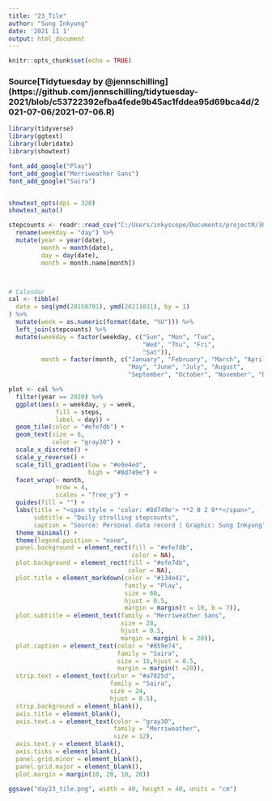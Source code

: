 ```yaml
---
title: "23_Tile"
author: "Sung Inkyung"
date: '2021 11 1'
output: html_document
---
```


```r
knitr::opts_chunk$set(echo = TRUE)
```
### Source[Tidytuesday by @jennschilling] (https://github.com/jennschilling/tidytuesday-2021/blob/c53722392efba4fede9b45ac1fddea95d69bca4d/2021-07-06/2021-07-06.R)
```r
library(tidyverse)
library(ggtext)
library(lubridate)
library(showtext)

font_add_google("Play")
font_add_google("Merriweather Sans")
font_add_google("Saira")


showtext_opts(dpi = 320)
showtext_auto()

```


```r
stepcounts <- readr::read_csv("C:/Users/inkyscope/Documents/projectR/30DayChartChallenge/data/inkystepcounts.csv") %>% 
  rename(weekday = "day") %>% 
  mutate(year = year(date),
         month = month(date),
         day = day(date),
         month = month.name[month]) 



# Calendar
cal <- tibble(
  date = seq(ymd(20150701), ymd(20211031), by = 1)
) %>% 
  mutate(week = as.numeric(format(date, "%U"))) %>%
  left_join(stepcounts) %>% 
  mutate(weekday = factor(weekday, c("Sun", "Mon", "Tue",
                                     "Wed", "Thu", "Fri",
                                     "Sat")),
         month = factor(month, c("January", "February", "March", "April",
                                 "May", "June", "July", "August",
                                 "September", "October", "November", "December"))) 
```


```r
plot <- cal %>% 
  filter(year == 2020) %>% 
  ggplot(aes(x = weekday, y = week,
             fill = steps,
             label = day)) +
  geom_tile(color = "#efe7db") +
  geom_text(size = 6,
            color = "gray30") +
  scale_x_discrete() +
  scale_y_reverse() +
  scale_fill_gradient(low = "#e9e4ed",
                      high = "#8d749e") +
  facet_wrap(~ month, 
             nrow = 4,
             scales = "free_y") +
  guides(fill = "") +
  labs(title = "<span style = 'color: #8d749e'> **2 0 2 0**</span>",
       subtitle = "Daily strolling stepcounts",
       caption = "Source: Personal data record | Graphic: Sung Inkyung") +
  theme_minimal() +
  theme(legend.position = "none",
  panel.background = element_rect(fill = "#efe7db", 
                                  color = NA),
  plot.background = element_rect(fill = "#efe7db",  
                                 color = NA),
  plot.title = element_markdown(color = "#134e41",
                                family = "Play",
                                size = 60, 
                                hjust = 0.5,
                                margin = margin(t = 10, b = 7)),
  plot.subtitle = element_text(family = "Merriweather Sans",
                               size = 28,
                               hjust = 0.5,
                               margin = margin( b = 20)),
  plot.caption = element_text(color = "#859e74",
                              family = "Saira",
                              size = 16,hjust = 0.5,
                              margin = margin(t =20)),
  strip.text = element_text(color = "#a7825d",
                            family = "Saira",
                            size = 24,
                            hjust = 0.5),
  strip.background = element_blank(),
  axis.title = element_blank(),
  axis.text.x = element_text(color = "gray30",
                             family = "Merriweather",
                             size = 12),
  axis.text.y = element_blank(),
  axis.ticks = element_blank(),
  panel.grid.minor = element_blank(),
  panel.grid.major = element_blank(),
  plot.margin = margin(10, 20, 10, 20))

ggsave("day23_tile.png", width = 40, height = 40, units = "cm")
```
